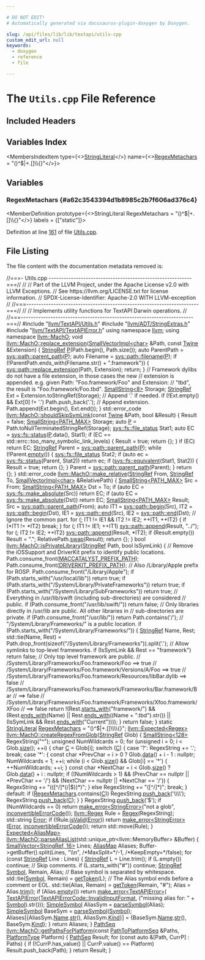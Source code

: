 ```yaml
---

# DO NOT EDIT!
# Automatically generated via docusaurus-plugin-doxygen by Doxygen.

slug: /api/files/lib/lib/textapi/utils-cpp
custom_edit_url: null
keywords:
  - doxygen
  - reference
  - file

---
```





# The `Utils.cpp` File Reference

<DoxygenPage pluginConfig={pluginConfig}>



## Included Headers

<IncludesList>
<IncludesListItem
  filePath="llvm/TextAPI/Utils.h"
  permalink="/docs/api/files/include/include/llvm/include/llvm/textapi/utils-h"
  isLocal="true" />
<IncludesListItem
  filePath="llvm/ADT/StringExtras.h"
  permalink="/docs/api/files/include/include/llvm/include/llvm/adt/stringextras-h"
  isLocal="true" />
<IncludesListItem
  filePath="llvm/TextAPI/TextAPIError.h"
  permalink="/docs/api/files/include/include/llvm/include/llvm/textapi/textapierror-h"
  isLocal="true" />
</IncludesList>

## Variables Index

<MembersIndex>

<MembersIndexItem
  type={<><a href="/docs/api/classes/llvm/stringliteral">StringLiteral</a></>}
  name={<><a href="#a62c3543394d1b8985c2b7f606ad376c4">RegexMetachars</a> = &quot;()^$|+.&#91;&#93;\\\\&#123;&#125;&quot;</>}>
</MembersIndexItem>

</MembersIndex>


<SectionDefinition>

## Variables

### RegexMetachars {#a62c3543394d1b8985c2b7f606ad376c4}

<MemberDefinition
  prototype={<>StringLiteral RegexMetachars = &quot;()^$|+.&#91;&#93;\\\\&#123;&#125;&quot;</>}
  labels = {["static"]}>

Definition at line <a href="#l00161">161</a> of file <a href="/docs/api/files/lib/lib/textapi/utils-cpp">Utils.cpp</a>.
</MemberDefinition>

</SectionDefinition>

## File Listing

The file content with the documentation metadata removed is:

<ProgramListing>

<Link id="l00001" /><CodeLine lineNumber="1"><Highlight kind="comment">//===- Utils.cpp ----------------------------------------------------------===//</Highlight><Highlight kind="normal"></Highlight></CodeLine>
<Link id="l00002" /><CodeLine lineNumber="2"><Highlight kind="normal"></Highlight><Highlight kind="comment">//</Highlight><Highlight kind="normal"></Highlight></CodeLine>
<Link id="l00003" /><CodeLine lineNumber="3"><Highlight kind="normal"></Highlight><Highlight kind="comment">// Part of the LLVM Project, under the Apache License v2.0 with LLVM Exceptions.</Highlight><Highlight kind="normal"></Highlight></CodeLine>
<Link id="l00004" /><CodeLine lineNumber="4"><Highlight kind="normal"></Highlight><Highlight kind="comment">// See https://llvm.org/LICENSE.txt for license information.</Highlight><Highlight kind="normal"></Highlight></CodeLine>
<Link id="l00005" /><CodeLine lineNumber="5"><Highlight kind="normal"></Highlight><Highlight kind="comment">// SPDX-License-Identifier: Apache-2.0 WITH LLVM-exception</Highlight><Highlight kind="normal"></Highlight></CodeLine>
<Link id="l00006" /><CodeLine lineNumber="6"><Highlight kind="normal"></Highlight><Highlight kind="comment">//</Highlight><Highlight kind="normal"></Highlight></CodeLine>
<Link id="l00007" /><CodeLine lineNumber="7"><Highlight kind="normal"></Highlight><Highlight kind="comment">//===----------------------------------------------------------------------===//</Highlight><Highlight kind="normal"></Highlight></CodeLine>
<Link id="l00008" /><CodeLine lineNumber="8"><Highlight kind="normal"></Highlight><Highlight kind="comment">//</Highlight><Highlight kind="normal"></Highlight></CodeLine>
<Link id="l00009" /><CodeLine lineNumber="9"><Highlight kind="normal"></Highlight><Highlight kind="comment">// Implements utility functions for TextAPI Darwin operations.</Highlight><Highlight kind="normal"></Highlight></CodeLine>
<Link id="l00010" /><CodeLine lineNumber="10"><Highlight kind="normal"></Highlight><Highlight kind="comment">//</Highlight><Highlight kind="normal"></Highlight></CodeLine>
<Link id="l00011" /><CodeLine lineNumber="11"><Highlight kind="normal"></Highlight><Highlight kind="comment">//===----------------------------------------------------------------------===//</Highlight><Highlight kind="normal"></Highlight></CodeLine>
<Link id="l00012" /><CodeLine lineNumber="12"><Highlight kind="normal"></Highlight></CodeLine>
<Link id="l00013" /><CodeLine lineNumber="13"><Highlight kind="normal"></Highlight><Highlight kind="preprocessor">#include &quot;<a href="/docs/api/files/include/include/llvm/include/llvm/textapi/utils-h">llvm/TextAPI/Utils.h</a>&quot;</Highlight><Highlight kind="normal"></Highlight></CodeLine>
<Link id="l00014" /><CodeLine lineNumber="14"><Highlight kind="normal"></Highlight><Highlight kind="preprocessor">#include &quot;<a href="/docs/api/files/include/include/llvm/include/llvm/adt/stringextras-h">llvm/ADT/StringExtras.h</a>&quot;</Highlight><Highlight kind="normal"></Highlight></CodeLine>
<Link id="l00015" /><CodeLine lineNumber="15"><Highlight kind="normal"></Highlight><Highlight kind="preprocessor">#include &quot;<a href="/docs/api/files/include/include/llvm/include/llvm/textapi/textapierror-h">llvm/TextAPI/TextAPIError.h</a>&quot;</Highlight><Highlight kind="normal"></Highlight></CodeLine>
<Link id="l00016" /><CodeLine lineNumber="16"><Highlight kind="normal"></Highlight></CodeLine>
<Link id="l00017" /><CodeLine lineNumber="17"><Highlight kind="normal"></Highlight><Highlight kind="keyword">using namespace </Highlight><Highlight kind="normal"><a href="/docs/api/namespaces/llvm">llvm</a>;</Highlight></CodeLine>
<Link id="l00018" /><CodeLine lineNumber="18"><Highlight kind="normal"></Highlight><Highlight kind="keyword">using namespace </Highlight><Highlight kind="normal"><a href="/docs/api/namespaces/llvm/macho">llvm::MachO</a>;</Highlight></CodeLine>
<Link id="l00019" /><CodeLine lineNumber="19"><Highlight kind="normal"></Highlight></CodeLine>
<Link id="l00020" /><CodeLine lineNumber="20" lineLink="/docs/api/namespaces/llvm/macho/#a4d93ac5ea92a45b0db717c12e522ed68"><Highlight kind="normal"></Highlight><Highlight kind="keywordtype">void</Highlight><Highlight kind="normal"> <a href="/docs/api/namespaces/llvm/macho/#a4d93ac5ea92a45b0db717c12e522ed68">llvm::MachO::replace&#95;extension</a>(<a href="/docs/api/classes/llvm/smallvectorimpl">SmallVectorImpl&lt;char&gt;</a> &amp;Path,</Highlight></CodeLine>
<Link id="l00021" /><CodeLine lineNumber="21"><Highlight kind="normal">                                    </Highlight><Highlight kind="keyword">const</Highlight><Highlight kind="normal"> <a href="/docs/api/classes/llvm/twine">Twine</a> &amp;Extension) &#123;</Highlight></CodeLine>
<Link id="l00022" /><CodeLine lineNumber="22"><Highlight kind="normal">  <a href="/docs/api/classes/llvm/stringref">StringRef</a> <a href="/docs/api/files/lib/lib/option/option-cpp/#a04665169063c8ca1f2ea96c27fc7c2b2">P</a>(Path.begin(), Path.size());</Highlight></CodeLine>
<Link id="l00023" /><CodeLine lineNumber="23"><Highlight kind="normal">  </Highlight><Highlight kind="keyword">auto</Highlight><Highlight kind="normal"> ParentPath = <a href="/docs/api/namespaces/llvm/sys/path/#a5326427c87607b2364a1fcdf13fa0eea">sys::path::parent&#95;path</a>(<a href="/docs/api/files/lib/lib/option/option-cpp/#a04665169063c8ca1f2ea96c27fc7c2b2">P</a>);</Highlight></CodeLine>
<Link id="l00024" /><CodeLine lineNumber="24"><Highlight kind="normal">  </Highlight><Highlight kind="keyword">auto</Highlight><Highlight kind="normal"> Filename = <a href="/docs/api/namespaces/llvm/sys/path/#aa56d25bb5127dd7a5831c25764f76cbe">sys::path::filename</a>(<a href="/docs/api/files/lib/lib/option/option-cpp/#a04665169063c8ca1f2ea96c27fc7c2b2">P</a>);</Highlight></CodeLine>
<Link id="l00025" /><CodeLine lineNumber="25"><Highlight kind="normal"></Highlight></CodeLine>
<Link id="l00026" /><CodeLine lineNumber="26"><Highlight kind="normal">  </Highlight><Highlight kind="keywordflow">if</Highlight><Highlight kind="normal"> (!ParentPath.ends&#95;with(Filename.str() + </Highlight><Highlight kind="stringliteral">&quot;.framework&quot;</Highlight><Highlight kind="normal">)) &#123;</Highlight></CodeLine>
<Link id="l00027" /><CodeLine lineNumber="27"><Highlight kind="normal">    <a href="/docs/api/namespaces/llvm/sys/path/#a1feb0e6007474c599ccfed65dad667c0">sys::path::replace&#95;extension</a>(Path, Extension);</Highlight></CodeLine>
<Link id="l00028" /><CodeLine lineNumber="28"><Highlight kind="normal">    </Highlight><Highlight kind="keywordflow">return</Highlight><Highlight kind="normal">;</Highlight></CodeLine>
<Link id="l00029" /><CodeLine lineNumber="29"><Highlight kind="normal">  &#125;</Highlight></CodeLine>
<Link id="l00030" /><CodeLine lineNumber="30"><Highlight kind="normal">  </Highlight><Highlight kind="comment">// Framework dylibs do not have a file extension, in those cases the new</Highlight><Highlight kind="normal"></Highlight></CodeLine>
<Link id="l00031" /><CodeLine lineNumber="31"><Highlight kind="normal">  </Highlight><Highlight kind="comment">// extension is appended. e.g. given Path: &quot;Foo.framework/Foo&quot; and Extension:</Highlight><Highlight kind="normal"></Highlight></CodeLine>
<Link id="l00032" /><CodeLine lineNumber="32"><Highlight kind="normal">  </Highlight><Highlight kind="comment">// &quot;tbd&quot;, the result is &quot;Foo.framework/Foo.tbd&quot;.</Highlight><Highlight kind="normal"></Highlight></CodeLine>
<Link id="l00033" /><CodeLine lineNumber="33"><Highlight kind="normal">  <a href="/docs/api/classes/llvm/smallstring">SmallString&lt;8&gt;</a> Storage;</Highlight></CodeLine>
<Link id="l00034" /><CodeLine lineNumber="34"><Highlight kind="normal">  <a href="/docs/api/classes/llvm/stringref">StringRef</a> Ext = Extension.toStringRef(Storage);</Highlight></CodeLine>
<Link id="l00035" /><CodeLine lineNumber="35"><Highlight kind="normal"></Highlight></CodeLine>
<Link id="l00036" /><CodeLine lineNumber="36"><Highlight kind="normal">  </Highlight><Highlight kind="comment">// Append &#39;.&#39; if needed.</Highlight><Highlight kind="normal"></Highlight></CodeLine>
<Link id="l00037" /><CodeLine lineNumber="37"><Highlight kind="normal">  </Highlight><Highlight kind="keywordflow">if</Highlight><Highlight kind="normal"> (!Ext.empty() &amp;&amp; Ext&#91;0&#93; != </Highlight><Highlight kind="charliteral">&#39;.&#39;</Highlight><Highlight kind="normal">)</Highlight></CodeLine>
<Link id="l00038" /><CodeLine lineNumber="38"><Highlight kind="normal">    Path.push&#95;back(</Highlight><Highlight kind="charliteral">&#39;.&#39;</Highlight><Highlight kind="normal">);</Highlight></CodeLine>
<Link id="l00039" /><CodeLine lineNumber="39"><Highlight kind="normal"></Highlight></CodeLine>
<Link id="l00040" /><CodeLine lineNumber="40"><Highlight kind="normal">  </Highlight><Highlight kind="comment">// Append extension.</Highlight><Highlight kind="normal"></Highlight></CodeLine>
<Link id="l00041" /><CodeLine lineNumber="41"><Highlight kind="normal">  Path.append(Ext.begin(), Ext.end());</Highlight></CodeLine>
<Link id="l00042" /><CodeLine lineNumber="42"><Highlight kind="normal">&#125;</Highlight></CodeLine>
<Link id="l00043" /><CodeLine lineNumber="43"><Highlight kind="normal"></Highlight></CodeLine>
<Link id="l00044" /><CodeLine lineNumber="44" lineLink="/docs/api/namespaces/llvm/macho/#ace7305e89af1fe5485e070f9b0187805"><Highlight kind="normal">std::error&#95;code <a href="/docs/api/namespaces/llvm/macho/#ace7305e89af1fe5485e070f9b0187805">llvm::MachO::shouldSkipSymLink</a>(</Highlight><Highlight kind="keyword">const</Highlight><Highlight kind="normal"> <a href="/docs/api/classes/llvm/twine">Twine</a> &amp;Path,</Highlight></CodeLine>
<Link id="l00045" /><CodeLine lineNumber="45"><Highlight kind="normal">                                               </Highlight><Highlight kind="keywordtype">bool</Highlight><Highlight kind="normal"> &amp;Result) &#123;</Highlight></CodeLine>
<Link id="l00046" /><CodeLine lineNumber="46"><Highlight kind="normal">  Result = </Highlight><Highlight kind="keyword">false</Highlight><Highlight kind="normal">;</Highlight></CodeLine>
<Link id="l00047" /><CodeLine lineNumber="47"><Highlight kind="normal">  <a href="/docs/api/classes/llvm/smallstring">SmallString&lt;PATH&#95;MAX&gt;</a> Storage;</Highlight></CodeLine>
<Link id="l00048" /><CodeLine lineNumber="48"><Highlight kind="normal">  </Highlight><Highlight kind="keyword">auto</Highlight><Highlight kind="normal"> <a href="/docs/api/files/lib/lib/option/option-cpp/#a04665169063c8ca1f2ea96c27fc7c2b2">P</a> = Path.toNullTerminatedStringRef(Storage);</Highlight></CodeLine>
<Link id="l00049" /><CodeLine lineNumber="49"><Highlight kind="normal">  <a href="/docs/api/classes/llvm/sys/fs/file-status">sys::fs::file&#95;status</a> Stat1;</Highlight></CodeLine>
<Link id="l00050" /><CodeLine lineNumber="50"><Highlight kind="normal">  </Highlight><Highlight kind="keyword">auto</Highlight><Highlight kind="normal"> EC = <a href="/docs/api/namespaces/llvm/sys/fs/#a5f126cc7b64d31cd709215b48656d83d">sys::fs::status</a>(<a href="/docs/api/files/lib/lib/option/option-cpp/#a04665169063c8ca1f2ea96c27fc7c2b2">P</a>.data(), Stat1);</Highlight></CodeLine>
<Link id="l00051" /><CodeLine lineNumber="51"><Highlight kind="normal">  </Highlight><Highlight kind="keywordflow">if</Highlight><Highlight kind="normal"> (EC == std::errc::too&#95;many&#95;symbolic&#95;link&#95;levels) &#123;</Highlight></CodeLine>
<Link id="l00052" /><CodeLine lineNumber="52"><Highlight kind="normal">    Result = </Highlight><Highlight kind="keyword">true</Highlight><Highlight kind="normal">;</Highlight></CodeLine>
<Link id="l00053" /><CodeLine lineNumber="53"><Highlight kind="normal">    </Highlight><Highlight kind="keywordflow">return</Highlight><Highlight kind="normal"> &#123;&#125;;</Highlight></CodeLine>
<Link id="l00054" /><CodeLine lineNumber="54"><Highlight kind="normal">  &#125;</Highlight></CodeLine>
<Link id="l00055" /><CodeLine lineNumber="55"><Highlight kind="normal"></Highlight></CodeLine>
<Link id="l00056" /><CodeLine lineNumber="56"><Highlight kind="normal">  </Highlight><Highlight kind="keywordflow">if</Highlight><Highlight kind="normal"> (EC)</Highlight></CodeLine>
<Link id="l00057" /><CodeLine lineNumber="57"><Highlight kind="normal">    </Highlight><Highlight kind="keywordflow">return</Highlight><Highlight kind="normal"> EC;</Highlight></CodeLine>
<Link id="l00058" /><CodeLine lineNumber="58"><Highlight kind="normal"></Highlight></CodeLine>
<Link id="l00059" /><CodeLine lineNumber="59"><Highlight kind="normal">  <a href="/docs/api/classes/llvm/stringref">StringRef</a> Parent = <a href="/docs/api/namespaces/llvm/sys/path/#a5326427c87607b2364a1fcdf13fa0eea">sys::path::parent&#95;path</a>(<a href="/docs/api/files/lib/lib/option/option-cpp/#a04665169063c8ca1f2ea96c27fc7c2b2">P</a>);</Highlight></CodeLine>
<Link id="l00060" /><CodeLine lineNumber="60"><Highlight kind="normal">  </Highlight><Highlight kind="keywordflow">while</Highlight><Highlight kind="normal"> (!Parent.<a href="/docs/api/classes/llvm/stringref/#a2dc80c585ad5882da8cae7b5968f7e74">empty</a>()) &#123;</Highlight></CodeLine>
<Link id="l00061" /><CodeLine lineNumber="61"><Highlight kind="normal">    <a href="/docs/api/classes/llvm/sys/fs/file-status">sys::fs::file&#95;status</a> Stat2;</Highlight></CodeLine>
<Link id="l00062" /><CodeLine lineNumber="62"><Highlight kind="normal">    </Highlight><Highlight kind="keywordflow">if</Highlight><Highlight kind="normal"> (</Highlight><Highlight kind="keyword">auto</Highlight><Highlight kind="normal"> ec = <a href="/docs/api/namespaces/llvm/sys/fs/#a5f126cc7b64d31cd709215b48656d83d">sys::fs::status</a>(Parent, Stat2))</Highlight></CodeLine>
<Link id="l00063" /><CodeLine lineNumber="63"><Highlight kind="normal">      </Highlight><Highlight kind="keywordflow">return</Highlight><Highlight kind="normal"> ec;</Highlight></CodeLine>
<Link id="l00064" /><CodeLine lineNumber="64"><Highlight kind="normal"></Highlight></CodeLine>
<Link id="l00065" /><CodeLine lineNumber="65"><Highlight kind="normal">    </Highlight><Highlight kind="keywordflow">if</Highlight><Highlight kind="normal"> (<a href="/docs/api/namespaces/llvm/sys/fs/#a142386357a8879fc0b5041dc2e275bf5">sys::fs::equivalent</a>(Stat1, Stat2)) &#123;</Highlight></CodeLine>
<Link id="l00066" /><CodeLine lineNumber="66"><Highlight kind="normal">      Result = </Highlight><Highlight kind="keyword">true</Highlight><Highlight kind="normal">;</Highlight></CodeLine>
<Link id="l00067" /><CodeLine lineNumber="67"><Highlight kind="normal">      </Highlight><Highlight kind="keywordflow">return</Highlight><Highlight kind="normal"> &#123;&#125;;</Highlight></CodeLine>
<Link id="l00068" /><CodeLine lineNumber="68"><Highlight kind="normal">    &#125;</Highlight></CodeLine>
<Link id="l00069" /><CodeLine lineNumber="69"><Highlight kind="normal"></Highlight></CodeLine>
<Link id="l00070" /><CodeLine lineNumber="70"><Highlight kind="normal">    Parent = <a href="/docs/api/namespaces/llvm/sys/path/#a5326427c87607b2364a1fcdf13fa0eea">sys::path::parent&#95;path</a>(Parent);</Highlight></CodeLine>
<Link id="l00071" /><CodeLine lineNumber="71"><Highlight kind="normal">  &#125;</Highlight></CodeLine>
<Link id="l00072" /><CodeLine lineNumber="72"><Highlight kind="normal">  </Highlight><Highlight kind="keywordflow">return</Highlight><Highlight kind="normal"> &#123;&#125;;</Highlight></CodeLine>
<Link id="l00073" /><CodeLine lineNumber="73"><Highlight kind="normal">&#125;</Highlight></CodeLine>
<Link id="l00074" /><CodeLine lineNumber="74"><Highlight kind="normal"></Highlight></CodeLine>
<Link id="l00075" /><CodeLine lineNumber="75"><Highlight kind="normal">std::error&#95;code</Highlight></CodeLine>
<Link id="l00076" /><CodeLine lineNumber="76" lineLink="/docs/api/namespaces/llvm/macho/#a3197ec81e63f7894669273704bd132be"><Highlight kind="normal"><a href="/docs/api/namespaces/llvm/macho/#a3197ec81e63f7894669273704bd132be">llvm::MachO::make&#95;relative</a>(<a href="/docs/api/classes/llvm/stringref">StringRef</a> From, <a href="/docs/api/classes/llvm/stringref">StringRef</a> To,</Highlight></CodeLine>
<Link id="l00077" /><CodeLine lineNumber="77"><Highlight kind="normal">                           <a href="/docs/api/classes/llvm/smallvectorimpl">SmallVectorImpl&lt;char&gt;</a> &amp;RelativePath) &#123;</Highlight></CodeLine>
<Link id="l00078" /><CodeLine lineNumber="78"><Highlight kind="normal">  <a href="/docs/api/classes/llvm/smallstring">SmallString&lt;PATH&#95;MAX&gt;</a> Src = From;</Highlight></CodeLine>
<Link id="l00079" /><CodeLine lineNumber="79"><Highlight kind="normal">  <a href="/docs/api/classes/llvm/smallstring">SmallString&lt;PATH&#95;MAX&gt;</a> Dst = To;</Highlight></CodeLine>
<Link id="l00080" /><CodeLine lineNumber="80"><Highlight kind="normal">  </Highlight><Highlight kind="keywordflow">if</Highlight><Highlight kind="normal"> (</Highlight><Highlight kind="keyword">auto</Highlight><Highlight kind="normal"> EC = <a href="/docs/api/namespaces/llvm/sys/fs/#a144ec9dcc77027317d16af9fc5fec1c8">sys::fs::make&#95;absolute</a>(Src))</Highlight></CodeLine>
<Link id="l00081" /><CodeLine lineNumber="81"><Highlight kind="normal">    </Highlight><Highlight kind="keywordflow">return</Highlight><Highlight kind="normal"> EC;</Highlight></CodeLine>
<Link id="l00082" /><CodeLine lineNumber="82"><Highlight kind="normal"></Highlight></CodeLine>
<Link id="l00083" /><CodeLine lineNumber="83"><Highlight kind="normal">  </Highlight><Highlight kind="keywordflow">if</Highlight><Highlight kind="normal"> (</Highlight><Highlight kind="keyword">auto</Highlight><Highlight kind="normal"> EC = <a href="/docs/api/namespaces/llvm/sys/fs/#a144ec9dcc77027317d16af9fc5fec1c8">sys::fs::make&#95;absolute</a>(Dst))</Highlight></CodeLine>
<Link id="l00084" /><CodeLine lineNumber="84"><Highlight kind="normal">    </Highlight><Highlight kind="keywordflow">return</Highlight><Highlight kind="normal"> EC;</Highlight></CodeLine>
<Link id="l00085" /><CodeLine lineNumber="85"><Highlight kind="normal"></Highlight></CodeLine>
<Link id="l00086" /><CodeLine lineNumber="86"><Highlight kind="normal">  <a href="/docs/api/classes/llvm/smallstring">SmallString&lt;PATH&#95;MAX&gt;</a> Result;</Highlight></CodeLine>
<Link id="l00087" /><CodeLine lineNumber="87"><Highlight kind="normal">  Src = <a href="/docs/api/namespaces/llvm/sys/path/#a5326427c87607b2364a1fcdf13fa0eea">sys::path::parent&#95;path</a>(From);</Highlight></CodeLine>
<Link id="l00088" /><CodeLine lineNumber="88"><Highlight kind="normal">  </Highlight><Highlight kind="keyword">auto</Highlight><Highlight kind="normal"> IT1 = <a href="/docs/api/namespaces/llvm/sys/path/#a2798f80ce7d64ebc7049d1231e675137">sys::path::begin</a>(Src), IT2 = <a href="/docs/api/namespaces/llvm/sys/path/#a2798f80ce7d64ebc7049d1231e675137">sys::path::begin</a>(Dst),</Highlight></CodeLine>
<Link id="l00089" /><CodeLine lineNumber="89"><Highlight kind="normal">       IE1 = <a href="/docs/api/namespaces/llvm/sys/path/#ae6199e07e1f06cdaf0ad59b959045035">sys::path::end</a>(Src), IE2 = <a href="/docs/api/namespaces/llvm/sys/path/#ae6199e07e1f06cdaf0ad59b959045035">sys::path::end</a>(Dst);</Highlight></CodeLine>
<Link id="l00090" /><CodeLine lineNumber="90"><Highlight kind="normal">  </Highlight><Highlight kind="comment">// Ignore the common part.</Highlight><Highlight kind="normal"></Highlight></CodeLine>
<Link id="l00091" /><CodeLine lineNumber="91"><Highlight kind="normal">  </Highlight><Highlight kind="keywordflow">for</Highlight><Highlight kind="normal"> (; IT1 != IE1 &amp;&amp; IT2 != IE2; ++IT1, ++IT2) &#123;</Highlight></CodeLine>
<Link id="l00092" /><CodeLine lineNumber="92"><Highlight kind="normal">    </Highlight><Highlight kind="keywordflow">if</Highlight><Highlight kind="normal"> (&#42;IT1 != &#42;IT2)</Highlight></CodeLine>
<Link id="l00093" /><CodeLine lineNumber="93"><Highlight kind="normal">      </Highlight><Highlight kind="keywordflow">break</Highlight><Highlight kind="normal">;</Highlight></CodeLine>
<Link id="l00094" /><CodeLine lineNumber="94"><Highlight kind="normal">  &#125;</Highlight></CodeLine>
<Link id="l00095" /><CodeLine lineNumber="95"><Highlight kind="normal"></Highlight></CodeLine>
<Link id="l00096" /><CodeLine lineNumber="96"><Highlight kind="normal">  </Highlight><Highlight kind="keywordflow">for</Highlight><Highlight kind="normal"> (; IT1 != IE1; ++IT1)</Highlight></CodeLine>
<Link id="l00097" /><CodeLine lineNumber="97"><Highlight kind="normal">    <a href="/docs/api/namespaces/llvm/sys/path/#acb80894344c78dacf8d5ff8c23be697d">sys::path::append</a>(Result, </Highlight><Highlight kind="stringliteral">&quot;../&quot;</Highlight><Highlight kind="normal">);</Highlight></CodeLine>
<Link id="l00098" /><CodeLine lineNumber="98"><Highlight kind="normal"></Highlight></CodeLine>
<Link id="l00099" /><CodeLine lineNumber="99"><Highlight kind="normal">  </Highlight><Highlight kind="keywordflow">for</Highlight><Highlight kind="normal"> (; IT2 != IE2; ++IT2)</Highlight></CodeLine>
<Link id="l00100" /><CodeLine lineNumber="100"><Highlight kind="normal">    <a href="/docs/api/namespaces/llvm/sys/path/#acb80894344c78dacf8d5ff8c23be697d">sys::path::append</a>(Result, &#42;IT2);</Highlight></CodeLine>
<Link id="l00101" /><CodeLine lineNumber="101"><Highlight kind="normal"></Highlight></CodeLine>
<Link id="l00102" /><CodeLine lineNumber="102"><Highlight kind="normal">  </Highlight><Highlight kind="keywordflow">if</Highlight><Highlight kind="normal"> (Result.empty())</Highlight></CodeLine>
<Link id="l00103" /><CodeLine lineNumber="103"><Highlight kind="normal">    Result = </Highlight><Highlight kind="stringliteral">&quot;.&quot;</Highlight><Highlight kind="normal">;</Highlight></CodeLine>
<Link id="l00104" /><CodeLine lineNumber="104"><Highlight kind="normal"></Highlight></CodeLine>
<Link id="l00105" /><CodeLine lineNumber="105"><Highlight kind="normal">  RelativePath.<a href="/docs/api/classes/llvm/smallvectorimpl/#abd962b7b01f49ce61ea41ee10c49e313">swap</a>(Result);</Highlight></CodeLine>
<Link id="l00106" /><CodeLine lineNumber="106"><Highlight kind="normal"></Highlight></CodeLine>
<Link id="l00107" /><CodeLine lineNumber="107"><Highlight kind="normal">  </Highlight><Highlight kind="keywordflow">return</Highlight><Highlight kind="normal"> &#123;&#125;;</Highlight></CodeLine>
<Link id="l00108" /><CodeLine lineNumber="108"><Highlight kind="normal">&#125;</Highlight></CodeLine>
<Link id="l00109" /><CodeLine lineNumber="109"><Highlight kind="normal"></Highlight></CodeLine>
<Link id="l00110" /><CodeLine lineNumber="110" lineLink="/docs/api/namespaces/llvm/macho/#a628acae0faf51d588a48b94e037f40c9"><Highlight kind="normal"></Highlight><Highlight kind="keywordtype">bool</Highlight><Highlight kind="normal"> <a href="/docs/api/namespaces/llvm/macho/#a628acae0faf51d588a48b94e037f40c9">llvm::MachO::isPrivateLibrary</a>(<a href="/docs/api/classes/llvm/stringref">StringRef</a> Path, </Highlight><Highlight kind="keywordtype">bool</Highlight><Highlight kind="normal"> IsSymLink) &#123;</Highlight></CodeLine>
<Link id="l00111" /><CodeLine lineNumber="111"><Highlight kind="normal">  </Highlight><Highlight kind="comment">// Remove the iOSSupport and DriverKit prefix to identify public locations.</Highlight><Highlight kind="normal"></Highlight></CodeLine>
<Link id="l00112" /><CodeLine lineNumber="112"><Highlight kind="normal">  Path.consume&#95;front(<a href="/docs/api/files/include/include/llvm/include/llvm/textapi/utils-h/#acd761b6d239e10d5644b43a0ed355945">MACCATALYST&#95;PREFIX&#95;PATH</a>);</Highlight></CodeLine>
<Link id="l00113" /><CodeLine lineNumber="113"><Highlight kind="normal">  Path.consume&#95;front(<a href="/docs/api/files/include/include/llvm/include/llvm/textapi/utils-h/#a3601e078947afb4fad94665e49fb8615">DRIVERKIT&#95;PREFIX&#95;PATH</a>);</Highlight></CodeLine>
<Link id="l00114" /><CodeLine lineNumber="114"><Highlight kind="normal">  </Highlight><Highlight kind="comment">// Also /Library/Apple prefix for ROSP.</Highlight><Highlight kind="normal"></Highlight></CodeLine>
<Link id="l00115" /><CodeLine lineNumber="115"><Highlight kind="normal">  Path.consume&#95;front(</Highlight><Highlight kind="stringliteral">&quot;/Library/Apple&quot;</Highlight><Highlight kind="normal">);</Highlight></CodeLine>
<Link id="l00116" /><CodeLine lineNumber="116"><Highlight kind="normal"></Highlight></CodeLine>
<Link id="l00117" /><CodeLine lineNumber="117"><Highlight kind="normal">  </Highlight><Highlight kind="keywordflow">if</Highlight><Highlight kind="normal"> (Path.starts&#95;with(</Highlight><Highlight kind="stringliteral">&quot;/usr/local/lib&quot;</Highlight><Highlight kind="normal">))</Highlight></CodeLine>
<Link id="l00118" /><CodeLine lineNumber="118"><Highlight kind="normal">    </Highlight><Highlight kind="keywordflow">return</Highlight><Highlight kind="normal"> </Highlight><Highlight kind="keyword">true</Highlight><Highlight kind="normal">;</Highlight></CodeLine>
<Link id="l00119" /><CodeLine lineNumber="119"><Highlight kind="normal"></Highlight></CodeLine>
<Link id="l00120" /><CodeLine lineNumber="120"><Highlight kind="normal">  </Highlight><Highlight kind="keywordflow">if</Highlight><Highlight kind="normal"> (Path.starts&#95;with(</Highlight><Highlight kind="stringliteral">&quot;/System/Library/PrivateFrameworks&quot;</Highlight><Highlight kind="normal">))</Highlight></CodeLine>
<Link id="l00121" /><CodeLine lineNumber="121"><Highlight kind="normal">    </Highlight><Highlight kind="keywordflow">return</Highlight><Highlight kind="normal"> </Highlight><Highlight kind="keyword">true</Highlight><Highlight kind="normal">;</Highlight></CodeLine>
<Link id="l00122" /><CodeLine lineNumber="122"><Highlight kind="normal"></Highlight></CodeLine>
<Link id="l00123" /><CodeLine lineNumber="123"><Highlight kind="normal">  </Highlight><Highlight kind="keywordflow">if</Highlight><Highlight kind="normal"> (Path.starts&#95;with(</Highlight><Highlight kind="stringliteral">&quot;/System/Library/SubFrameworks&quot;</Highlight><Highlight kind="normal">))</Highlight></CodeLine>
<Link id="l00124" /><CodeLine lineNumber="124"><Highlight kind="normal">    </Highlight><Highlight kind="keywordflow">return</Highlight><Highlight kind="normal"> </Highlight><Highlight kind="keyword">true</Highlight><Highlight kind="normal">;</Highlight></CodeLine>
<Link id="l00125" /><CodeLine lineNumber="125"><Highlight kind="normal"></Highlight></CodeLine>
<Link id="l00126" /><CodeLine lineNumber="126"><Highlight kind="normal">  </Highlight><Highlight kind="comment">// Everything in /usr/lib/swift (including sub-directories) are considered</Highlight><Highlight kind="normal"></Highlight></CodeLine>
<Link id="l00127" /><CodeLine lineNumber="127"><Highlight kind="normal">  </Highlight><Highlight kind="comment">// public.</Highlight><Highlight kind="normal"></Highlight></CodeLine>
<Link id="l00128" /><CodeLine lineNumber="128"><Highlight kind="normal">  </Highlight><Highlight kind="keywordflow">if</Highlight><Highlight kind="normal"> (Path.consume&#95;front(</Highlight><Highlight kind="stringliteral">&quot;/usr/lib/swift/&quot;</Highlight><Highlight kind="normal">))</Highlight></CodeLine>
<Link id="l00129" /><CodeLine lineNumber="129"><Highlight kind="normal">    </Highlight><Highlight kind="keywordflow">return</Highlight><Highlight kind="normal"> </Highlight><Highlight kind="keyword">false</Highlight><Highlight kind="normal">;</Highlight></CodeLine>
<Link id="l00130" /><CodeLine lineNumber="130"><Highlight kind="normal"></Highlight></CodeLine>
<Link id="l00131" /><CodeLine lineNumber="131"><Highlight kind="normal">  </Highlight><Highlight kind="comment">// Only libraries directly in /usr/lib are public. All other libraries in</Highlight><Highlight kind="normal"></Highlight></CodeLine>
<Link id="l00132" /><CodeLine lineNumber="132"><Highlight kind="normal">  </Highlight><Highlight kind="comment">// sub-directories are private.</Highlight><Highlight kind="normal"></Highlight></CodeLine>
<Link id="l00133" /><CodeLine lineNumber="133"><Highlight kind="normal">  </Highlight><Highlight kind="keywordflow">if</Highlight><Highlight kind="normal"> (Path.consume&#95;front(</Highlight><Highlight kind="stringliteral">&quot;/usr/lib/&quot;</Highlight><Highlight kind="normal">))</Highlight></CodeLine>
<Link id="l00134" /><CodeLine lineNumber="134"><Highlight kind="normal">    </Highlight><Highlight kind="keywordflow">return</Highlight><Highlight kind="normal"> Path.contains(</Highlight><Highlight kind="charliteral">&#39;/&#39;</Highlight><Highlight kind="normal">);</Highlight></CodeLine>
<Link id="l00135" /><CodeLine lineNumber="135"><Highlight kind="normal"></Highlight></CodeLine>
<Link id="l00136" /><CodeLine lineNumber="136"><Highlight kind="normal">  </Highlight><Highlight kind="comment">// &quot;/System/Library/Frameworks/&quot; is a public location.</Highlight><Highlight kind="normal"></Highlight></CodeLine>
<Link id="l00137" /><CodeLine lineNumber="137"><Highlight kind="normal">  </Highlight><Highlight kind="keywordflow">if</Highlight><Highlight kind="normal"> (Path.starts&#95;with(</Highlight><Highlight kind="stringliteral">&quot;/System/Library/Frameworks/&quot;</Highlight><Highlight kind="normal">)) &#123;</Highlight></CodeLine>
<Link id="l00138" /><CodeLine lineNumber="138"><Highlight kind="normal">    <a href="/docs/api/classes/llvm/stringref">StringRef</a> Name, Rest;</Highlight></CodeLine>
<Link id="l00139" /><CodeLine lineNumber="139"><Highlight kind="normal">    std::tie(Name, Rest) =</Highlight></CodeLine>
<Link id="l00140" /><CodeLine lineNumber="140"><Highlight kind="normal">        Path.drop&#95;front(</Highlight><Highlight kind="keyword">sizeof</Highlight><Highlight kind="normal">(</Highlight><Highlight kind="stringliteral">&quot;/System/Library/Frameworks&quot;</Highlight><Highlight kind="normal">)).split(</Highlight><Highlight kind="charliteral">&#39;.&#39;</Highlight><Highlight kind="normal">);</Highlight></CodeLine>
<Link id="l00141" /><CodeLine lineNumber="141"><Highlight kind="normal"></Highlight></CodeLine>
<Link id="l00142" /><CodeLine lineNumber="142"><Highlight kind="normal">    </Highlight><Highlight kind="comment">// Allow symlinks to top-level frameworks.</Highlight><Highlight kind="normal"></Highlight></CodeLine>
<Link id="l00143" /><CodeLine lineNumber="143"><Highlight kind="normal">    </Highlight><Highlight kind="keywordflow">if</Highlight><Highlight kind="normal"> (IsSymLink &amp;&amp; Rest == </Highlight><Highlight kind="stringliteral">&quot;framework&quot;</Highlight><Highlight kind="normal">)</Highlight></CodeLine>
<Link id="l00144" /><CodeLine lineNumber="144"><Highlight kind="normal">      </Highlight><Highlight kind="keywordflow">return</Highlight><Highlight kind="normal"> </Highlight><Highlight kind="keyword">false</Highlight><Highlight kind="normal">;</Highlight></CodeLine>
<Link id="l00145" /><CodeLine lineNumber="145"><Highlight kind="normal"></Highlight></CodeLine>
<Link id="l00146" /><CodeLine lineNumber="146"><Highlight kind="normal">    </Highlight><Highlight kind="comment">// Only top level framework are public.</Highlight><Highlight kind="normal"></Highlight></CodeLine>
<Link id="l00147" /><CodeLine lineNumber="147"><Highlight kind="normal">    </Highlight><Highlight kind="comment">// /System/Library/Frameworks/Foo.framework/Foo ==&gt; true</Highlight><Highlight kind="normal"></Highlight></CodeLine>
<Link id="l00148" /><CodeLine lineNumber="148"><Highlight kind="normal">    </Highlight><Highlight kind="comment">// /System/Library/Frameworks/Foo.framework/Versions/A/Foo ==&gt; true</Highlight><Highlight kind="normal"></Highlight></CodeLine>
<Link id="l00149" /><CodeLine lineNumber="149"><Highlight kind="normal">    </Highlight><Highlight kind="comment">// /System/Library/Frameworks/Foo.framework/Resources/libBar.dylib ==&gt; false</Highlight><Highlight kind="normal"></Highlight></CodeLine>
<Link id="l00150" /><CodeLine lineNumber="150"><Highlight kind="normal">    </Highlight><Highlight kind="comment">// /System/Library/Frameworks/Foo.framework/Frameworks/Bar.framework/Bar</Highlight><Highlight kind="normal"></Highlight></CodeLine>
<Link id="l00151" /><CodeLine lineNumber="151"><Highlight kind="normal">    </Highlight><Highlight kind="comment">// ==&gt; false</Highlight><Highlight kind="normal"></Highlight></CodeLine>
<Link id="l00152" /><CodeLine lineNumber="152"><Highlight kind="normal">    </Highlight><Highlight kind="comment">// /System/Library/Frameworks/Foo.framework/Frameworks/Xfoo.framework/XFoo</Highlight><Highlight kind="normal"></Highlight></CodeLine>
<Link id="l00153" /><CodeLine lineNumber="153"><Highlight kind="normal">    </Highlight><Highlight kind="comment">// ==&gt; false</Highlight><Highlight kind="normal"></Highlight></CodeLine>
<Link id="l00154" /><CodeLine lineNumber="154"><Highlight kind="normal">    </Highlight><Highlight kind="keywordflow">return</Highlight><Highlight kind="normal"> !(Rest.<a href="/docs/api/classes/llvm/stringref/#a2cd8968ff703aaeb395dcd63f6805ff1">starts&#95;with</a>(</Highlight><Highlight kind="stringliteral">&quot;framework/&quot;</Highlight><Highlight kind="normal">) &amp;&amp;</Highlight></CodeLine>
<Link id="l00155" /><CodeLine lineNumber="155"><Highlight kind="normal">             (Rest.<a href="/docs/api/classes/llvm/stringref/#aca439bf65258d9d8d057812938b617c5">ends&#95;with</a>(Name) || Rest.<a href="/docs/api/classes/llvm/stringref/#aca439bf65258d9d8d057812938b617c5">ends&#95;with</a>((Name + </Highlight><Highlight kind="stringliteral">&quot;.tbd&quot;</Highlight><Highlight kind="normal">).str()) ||</Highlight></CodeLine>
<Link id="l00156" /><CodeLine lineNumber="156"><Highlight kind="normal">              (IsSymLink &amp;&amp; Rest.<a href="/docs/api/classes/llvm/stringref/#aca439bf65258d9d8d057812938b617c5">ends&#95;with</a>(</Highlight><Highlight kind="stringliteral">&quot;Current&quot;</Highlight><Highlight kind="normal">))));</Highlight></CodeLine>
<Link id="l00157" /><CodeLine lineNumber="157"><Highlight kind="normal">  &#125;</Highlight></CodeLine>
<Link id="l00158" /><CodeLine lineNumber="158"><Highlight kind="normal">  </Highlight><Highlight kind="keywordflow">return</Highlight><Highlight kind="normal"> </Highlight><Highlight kind="keyword">false</Highlight><Highlight kind="normal">;</Highlight></CodeLine>
<Link id="l00159" /><CodeLine lineNumber="159"><Highlight kind="normal">&#125;</Highlight></CodeLine>
<Link id="l00160" /><CodeLine lineNumber="160"><Highlight kind="normal"></Highlight></CodeLine>
<Link id="l00161" /><CodeLine lineNumber="161" lineLink="#a62c3543394d1b8985c2b7f606ad376c4"><Highlight kind="normal"></Highlight><Highlight kind="keyword">static</Highlight><Highlight kind="normal"> <a href="/docs/api/classes/llvm/stringliteral">StringLiteral</a> <a href="/docs/api/files/lib/lib/support/regex-cpp/#a5dfb80ef07f86b668f26998d4d444097">RegexMetachars</a> = </Highlight><Highlight kind="stringliteral">&quot;()^$|+.&#91;&#93;\\\\&#123;&#125;&quot;</Highlight><Highlight kind="normal">;</Highlight></CodeLine>
<Link id="l00162" /><CodeLine lineNumber="162"><Highlight kind="normal"></Highlight></CodeLine>
<Link id="l00163" /><CodeLine lineNumber="163" lineLink="/docs/api/namespaces/llvm/macho/#a9ec3732ab208437ca6ee8e13438bd0e8"><Highlight kind="normal"><a href="/docs/api/classes/llvm/expected">llvm::Expected&lt;Regex&gt;</a> <a href="/docs/api/namespaces/llvm/macho/#a9ec3732ab208437ca6ee8e13438bd0e8">llvm::MachO::createRegexFromGlob</a>(<a href="/docs/api/classes/llvm/stringref">StringRef</a> Glob) &#123;</Highlight></CodeLine>
<Link id="l00164" /><CodeLine lineNumber="164"><Highlight kind="normal">  <a href="/docs/api/classes/llvm/smallstring">SmallString&lt;128&gt;</a> RegexString(</Highlight><Highlight kind="stringliteral">&quot;^&quot;</Highlight><Highlight kind="normal">);</Highlight></CodeLine>
<Link id="l00165" /><CodeLine lineNumber="165"><Highlight kind="normal">  </Highlight><Highlight kind="keywordtype">unsigned</Highlight><Highlight kind="normal"> NumWildcards = 0;</Highlight></CodeLine>
<Link id="l00166" /><CodeLine lineNumber="166"><Highlight kind="normal">  </Highlight><Highlight kind="keywordflow">for</Highlight><Highlight kind="normal"> (</Highlight><Highlight kind="keywordtype">unsigned</Highlight><Highlight kind="normal"> i = 0; i &lt; Glob.<a href="/docs/api/classes/llvm/stringref/#a5db9240c74644c67759dd0f901fc3c7d">size</a>(); ++i) &#123;</Highlight></CodeLine>
<Link id="l00167" /><CodeLine lineNumber="167"><Highlight kind="normal">    </Highlight><Highlight kind="keywordtype">char</Highlight><Highlight kind="normal"> <a href="/docs/api/namespaces/llvm/callingconv/#ac6aa1387c4375260e2468eb5a77fdb4cafd841a49aec1539bc88abc8ff9e170fb">C</a> = Glob&#91;i&#93;;</Highlight></CodeLine>
<Link id="l00168" /><CodeLine lineNumber="168"><Highlight kind="normal">    </Highlight><Highlight kind="keywordflow">switch</Highlight><Highlight kind="normal"> (<a href="/docs/api/namespaces/llvm/callingconv/#ac6aa1387c4375260e2468eb5a77fdb4cafd841a49aec1539bc88abc8ff9e170fb">C</a>) &#123;</Highlight></CodeLine>
<Link id="l00169" /><CodeLine lineNumber="169"><Highlight kind="normal">    </Highlight><Highlight kind="keywordflow">case</Highlight><Highlight kind="normal"> </Highlight><Highlight kind="charliteral">&#39;?&#39;</Highlight><Highlight kind="normal">:</Highlight></CodeLine>
<Link id="l00170" /><CodeLine lineNumber="170"><Highlight kind="normal">      RegexString += </Highlight><Highlight kind="charliteral">&#39;.&#39;</Highlight><Highlight kind="normal">;</Highlight></CodeLine>
<Link id="l00171" /><CodeLine lineNumber="171"><Highlight kind="normal">      </Highlight><Highlight kind="keywordflow">break</Highlight><Highlight kind="normal">;</Highlight></CodeLine>
<Link id="l00172" /><CodeLine lineNumber="172"><Highlight kind="normal">    </Highlight><Highlight kind="keywordflow">case</Highlight><Highlight kind="normal"> </Highlight><Highlight kind="charliteral">&#39;&#42;&#39;</Highlight><Highlight kind="normal">: &#123;</Highlight></CodeLine>
<Link id="l00173" /><CodeLine lineNumber="173"><Highlight kind="normal">      </Highlight><Highlight kind="keyword">const</Highlight><Highlight kind="normal"> </Highlight><Highlight kind="keywordtype">char</Highlight><Highlight kind="normal"> &#42;PrevChar = i &gt; 0 ? Glob.<a href="/docs/api/classes/llvm/stringref/#a7b0fa1a82461032cdf16b7f6c59f0a6a">data</a>() + i - 1 : </Highlight><Highlight kind="keyword">nullptr</Highlight><Highlight kind="normal">;</Highlight></CodeLine>
<Link id="l00174" /><CodeLine lineNumber="174"><Highlight kind="normal">      NumWildcards = 1;</Highlight></CodeLine>
<Link id="l00175" /><CodeLine lineNumber="175"><Highlight kind="normal">      ++i;</Highlight></CodeLine>
<Link id="l00176" /><CodeLine lineNumber="176"><Highlight kind="normal">      </Highlight><Highlight kind="keywordflow">while</Highlight><Highlight kind="normal"> (i &lt; Glob.<a href="/docs/api/classes/llvm/stringref/#a5db9240c74644c67759dd0f901fc3c7d">size</a>() &amp;&amp; Glob&#91;i&#93; == </Highlight><Highlight kind="charliteral">&#39;&#42;&#39;</Highlight><Highlight kind="normal">) &#123;</Highlight></CodeLine>
<Link id="l00177" /><CodeLine lineNumber="177"><Highlight kind="normal">        ++NumWildcards;</Highlight></CodeLine>
<Link id="l00178" /><CodeLine lineNumber="178"><Highlight kind="normal">        ++i;</Highlight></CodeLine>
<Link id="l00179" /><CodeLine lineNumber="179"><Highlight kind="normal">      &#125;</Highlight></CodeLine>
<Link id="l00180" /><CodeLine lineNumber="180"><Highlight kind="normal">      </Highlight><Highlight kind="keyword">const</Highlight><Highlight kind="normal"> </Highlight><Highlight kind="keywordtype">char</Highlight><Highlight kind="normal"> &#42;NextChar = i &lt; Glob.<a href="/docs/api/classes/llvm/stringref/#a5db9240c74644c67759dd0f901fc3c7d">size</a>() ? Glob.<a href="/docs/api/classes/llvm/stringref/#a7b0fa1a82461032cdf16b7f6c59f0a6a">data</a>() + i : </Highlight><Highlight kind="keyword">nullptr</Highlight><Highlight kind="normal">;</Highlight></CodeLine>
<Link id="l00181" /><CodeLine lineNumber="181"><Highlight kind="normal"></Highlight></CodeLine>
<Link id="l00182" /><CodeLine lineNumber="182"><Highlight kind="normal">      </Highlight><Highlight kind="keywordflow">if</Highlight><Highlight kind="normal"> ((NumWildcards &gt; 1) &amp;&amp; (PrevChar == </Highlight><Highlight kind="keyword">nullptr</Highlight><Highlight kind="normal"> || &#42;PrevChar == </Highlight><Highlight kind="charliteral">&#39;/&#39;</Highlight><Highlight kind="normal">) &amp;&amp;</Highlight></CodeLine>
<Link id="l00183" /><CodeLine lineNumber="183"><Highlight kind="normal">          (NextChar == </Highlight><Highlight kind="keyword">nullptr</Highlight><Highlight kind="normal"> || &#42;NextChar == </Highlight><Highlight kind="charliteral">&#39;/&#39;</Highlight><Highlight kind="normal">)) &#123;</Highlight></CodeLine>
<Link id="l00184" /><CodeLine lineNumber="184"><Highlight kind="normal">        RegexString += </Highlight><Highlight kind="stringliteral">&quot;((&#91;^/&#93;&#42;(/|$))&#42;)&quot;</Highlight><Highlight kind="normal">;</Highlight></CodeLine>
<Link id="l00185" /><CodeLine lineNumber="185"><Highlight kind="normal">      &#125; </Highlight><Highlight kind="keywordflow">else</Highlight><Highlight kind="normal"></Highlight></CodeLine>
<Link id="l00186" /><CodeLine lineNumber="186"><Highlight kind="normal">        RegexString += </Highlight><Highlight kind="stringliteral">&quot;(&#91;^/&#93;&#42;)&quot;</Highlight><Highlight kind="normal">;</Highlight></CodeLine>
<Link id="l00187" /><CodeLine lineNumber="187"><Highlight kind="normal">      </Highlight><Highlight kind="keywordflow">break</Highlight><Highlight kind="normal">;</Highlight></CodeLine>
<Link id="l00188" /><CodeLine lineNumber="188"><Highlight kind="normal">    &#125;</Highlight></CodeLine>
<Link id="l00189" /><CodeLine lineNumber="189"><Highlight kind="normal">    </Highlight><Highlight kind="keywordflow">default</Highlight><Highlight kind="normal">:</Highlight></CodeLine>
<Link id="l00190" /><CodeLine lineNumber="190"><Highlight kind="normal">      </Highlight><Highlight kind="keywordflow">if</Highlight><Highlight kind="normal"> (<a href="/docs/api/files/lib/lib/support/regex-cpp/#a5dfb80ef07f86b668f26998d4d444097">RegexMetachars</a>.contains(<a href="/docs/api/namespaces/llvm/callingconv/#ac6aa1387c4375260e2468eb5a77fdb4cafd841a49aec1539bc88abc8ff9e170fb">C</a>))</Highlight></CodeLine>
<Link id="l00191" /><CodeLine lineNumber="191"><Highlight kind="normal">        RegexString.<a href="/docs/api/classes/llvm/smallvectortemplatebase/#af42bfbc067df27c19ee2fc859df58799">push&#95;back</a>(</Highlight><Highlight kind="charliteral">&#39;\\\\&#39;</Highlight><Highlight kind="normal">);</Highlight></CodeLine>
<Link id="l00192" /><CodeLine lineNumber="192"><Highlight kind="normal">      RegexString.<a href="/docs/api/classes/llvm/smallvectortemplatebase/#af42bfbc067df27c19ee2fc859df58799">push&#95;back</a>(<a href="/docs/api/namespaces/llvm/callingconv/#ac6aa1387c4375260e2468eb5a77fdb4cafd841a49aec1539bc88abc8ff9e170fb">C</a>);</Highlight></CodeLine>
<Link id="l00193" /><CodeLine lineNumber="193"><Highlight kind="normal">    &#125;</Highlight></CodeLine>
<Link id="l00194" /><CodeLine lineNumber="194"><Highlight kind="normal">  &#125;</Highlight></CodeLine>
<Link id="l00195" /><CodeLine lineNumber="195"><Highlight kind="normal">  RegexString.<a href="/docs/api/classes/llvm/smallvectortemplatebase/#af42bfbc067df27c19ee2fc859df58799">push&#95;back</a>(</Highlight><Highlight kind="charliteral">&#39;$&#39;</Highlight><Highlight kind="normal">);</Highlight></CodeLine>
<Link id="l00196" /><CodeLine lineNumber="196"><Highlight kind="normal">  </Highlight><Highlight kind="keywordflow">if</Highlight><Highlight kind="normal"> (NumWildcards == 0)</Highlight></CodeLine>
<Link id="l00197" /><CodeLine lineNumber="197"><Highlight kind="normal">    </Highlight><Highlight kind="keywordflow">return</Highlight><Highlight kind="normal"> <a href="/docs/api/namespaces/llvm/#a9999bd897fc8a1648bd69b36fee2d357">make&#95;error&lt;StringError&gt;</a>(</Highlight><Highlight kind="stringliteral">&quot;not a glob&quot;</Highlight><Highlight kind="normal">, <a href="/docs/api/namespaces/llvm/#a2b43c21951d0948b34bcf7019949032d">inconvertibleErrorCode</a>());</Highlight></CodeLine>
<Link id="l00198" /><CodeLine lineNumber="198"><Highlight kind="normal"></Highlight></CodeLine>
<Link id="l00199" /><CodeLine lineNumber="199"><Highlight kind="normal">  <a href="/docs/api/classes/llvm/regex">llvm::Regex</a> Rule = <a href="/docs/api/classes/llvm/regex">Regex</a>(RegexString);</Highlight></CodeLine>
<Link id="l00200" /><CodeLine lineNumber="200"><Highlight kind="normal">  std::string <a href="/docs/api/classes/llvm/error">Error</a>;</Highlight></CodeLine>
<Link id="l00201" /><CodeLine lineNumber="201"><Highlight kind="normal">  </Highlight><Highlight kind="keywordflow">if</Highlight><Highlight kind="normal"> (!Rule.<a href="/docs/api/classes/llvm/regex/#ab0ec0a13edce115b90710387e246519f">isValid</a>(<a href="/docs/api/classes/llvm/error">Error</a>))</Highlight></CodeLine>
<Link id="l00202" /><CodeLine lineNumber="202"><Highlight kind="normal">    </Highlight><Highlight kind="keywordflow">return</Highlight><Highlight kind="normal"> <a href="/docs/api/namespaces/llvm/#a9999bd897fc8a1648bd69b36fee2d357">make&#95;error&lt;StringError&gt;</a>(<a href="/docs/api/classes/llvm/error">Error</a>, <a href="/docs/api/namespaces/llvm/#a2b43c21951d0948b34bcf7019949032d">inconvertibleErrorCode</a>());</Highlight></CodeLine>
<Link id="l00203" /><CodeLine lineNumber="203"><Highlight kind="normal"></Highlight></CodeLine>
<Link id="l00204" /><CodeLine lineNumber="204"><Highlight kind="normal">  </Highlight><Highlight kind="keywordflow">return</Highlight><Highlight kind="normal"> std::move(Rule);</Highlight></CodeLine>
<Link id="l00205" /><CodeLine lineNumber="205"><Highlight kind="normal">&#125;</Highlight></CodeLine>
<Link id="l00206" /><CodeLine lineNumber="206"><Highlight kind="normal"></Highlight></CodeLine>
<Link id="l00207" /><CodeLine lineNumber="207"><Highlight kind="normal"><a href="/docs/api/classes/llvm/expected">Expected&lt;AliasMap&gt;</a></Highlight></CodeLine>
<Link id="l00208" /><CodeLine lineNumber="208" lineLink="/docs/api/namespaces/llvm/macho/#acefd73b7cd23506659faf02fd0957914"><Highlight kind="normal"><a href="/docs/api/namespaces/llvm/macho/#acefd73b7cd23506659faf02fd0957914">llvm::MachO::parseAliasList</a>(std::unique&#95;ptr&lt;llvm::MemoryBuffer&gt; &amp;Buffer) &#123;</Highlight></CodeLine>
<Link id="l00209" /><CodeLine lineNumber="209"><Highlight kind="normal">  <a href="/docs/api/classes/llvm/smallvector">SmallVector&lt;StringRef, 16&gt;</a> Lines;</Highlight></CodeLine>
<Link id="l00210" /><CodeLine lineNumber="210"><Highlight kind="normal">  <a href="/docs/api/namespaces/llvm/macho/#ad917780470b050815f888748597a279c">AliasMap</a> Aliases;</Highlight></CodeLine>
<Link id="l00211" /><CodeLine lineNumber="211"><Highlight kind="normal">  Buffer-&gt;getBuffer().split(Lines, </Highlight><Highlight kind="stringliteral">&quot;\\n&quot;</Highlight><Highlight kind="normal">, </Highlight><Highlight kind="comment">/&#42;MaxSplit=&#42;/</Highlight><Highlight kind="normal">-1,</Highlight></CodeLine>
<Link id="l00212" /><CodeLine lineNumber="212"><Highlight kind="normal">                            </Highlight><Highlight kind="comment">/&#42;KeepEmpty=&#42;/</Highlight><Highlight kind="keyword">false</Highlight><Highlight kind="normal">);</Highlight></CodeLine>
<Link id="l00213" /><CodeLine lineNumber="213"><Highlight kind="normal">  </Highlight><Highlight kind="keywordflow">for</Highlight><Highlight kind="normal"> (</Highlight><Highlight kind="keyword">const</Highlight><Highlight kind="normal"> <a href="/docs/api/classes/llvm/stringref">StringRef</a> Line : Lines) &#123;</Highlight></CodeLine>
<Link id="l00214" /><CodeLine lineNumber="214"><Highlight kind="normal">    <a href="/docs/api/classes/llvm/stringref">StringRef</a> L = Line.trim();</Highlight></CodeLine>
<Link id="l00215" /><CodeLine lineNumber="215"><Highlight kind="normal">    </Highlight><Highlight kind="keywordflow">if</Highlight><Highlight kind="normal"> (L.empty())</Highlight></CodeLine>
<Link id="l00216" /><CodeLine lineNumber="216"><Highlight kind="normal">      </Highlight><Highlight kind="keywordflow">continue</Highlight><Highlight kind="normal">;</Highlight></CodeLine>
<Link id="l00217" /><CodeLine lineNumber="217"><Highlight kind="normal">    </Highlight><Highlight kind="comment">// Skip comments.</Highlight><Highlight kind="normal"></Highlight></CodeLine>
<Link id="l00218" /><CodeLine lineNumber="218"><Highlight kind="normal">    </Highlight><Highlight kind="keywordflow">if</Highlight><Highlight kind="normal"> (L.starts&#95;with(</Highlight><Highlight kind="stringliteral">&quot;#&quot;</Highlight><Highlight kind="normal">))</Highlight></CodeLine>
<Link id="l00219" /><CodeLine lineNumber="219"><Highlight kind="normal">      </Highlight><Highlight kind="keywordflow">continue</Highlight><Highlight kind="normal">;</Highlight></CodeLine>
<Link id="l00220" /><CodeLine lineNumber="220"><Highlight kind="normal">    <a href="/docs/api/classes/llvm/stringref">StringRef</a> <a href="/docs/api/classes/llvm/macho/symbol">Symbol</a>, Remain, Alias;</Highlight></CodeLine>
<Link id="l00221" /><CodeLine lineNumber="221"><Highlight kind="normal">    </Highlight><Highlight kind="comment">// Base symbol is separated by whitespace.</Highlight><Highlight kind="normal"></Highlight></CodeLine>
<Link id="l00222" /><CodeLine lineNumber="222"><Highlight kind="normal">    std::tie(<a href="/docs/api/classes/llvm/macho/symbol">Symbol</a>, Remain) = <a href="/docs/api/namespaces/llvm/#a20237283e8b9e354abec8dc5ab16bd16">getToken</a>(L);</Highlight></CodeLine>
<Link id="l00223" /><CodeLine lineNumber="223"><Highlight kind="normal">    </Highlight><Highlight kind="comment">// The Alias symbol ends before a comment or EOL.</Highlight><Highlight kind="normal"></Highlight></CodeLine>
<Link id="l00224" /><CodeLine lineNumber="224"><Highlight kind="normal">    std::tie(Alias, Remain) = <a href="/docs/api/namespaces/llvm/#a20237283e8b9e354abec8dc5ab16bd16">getToken</a>(Remain, </Highlight><Highlight kind="stringliteral">&quot;#&quot;</Highlight><Highlight kind="normal">);</Highlight></CodeLine>
<Link id="l00225" /><CodeLine lineNumber="225"><Highlight kind="normal">    Alias = Alias.<a href="/docs/api/classes/llvm/stringref/#ab9990397f97b40d5d8564e000d00174a">trim</a>();</Highlight></CodeLine>
<Link id="l00226" /><CodeLine lineNumber="226"><Highlight kind="normal">    </Highlight><Highlight kind="keywordflow">if</Highlight><Highlight kind="normal"> (Alias.<a href="/docs/api/classes/llvm/stringref/#a2dc80c585ad5882da8cae7b5968f7e74">empty</a>())</Highlight></CodeLine>
<Link id="l00227" /><CodeLine lineNumber="227"><Highlight kind="normal">      </Highlight><Highlight kind="keywordflow">return</Highlight><Highlight kind="normal"> <a href="/docs/api/namespaces/llvm/#a9999bd897fc8a1648bd69b36fee2d357">make&#95;error&lt;TextAPIError&gt;</a>(</Highlight></CodeLine>
<Link id="l00228" /><CodeLine lineNumber="228"><Highlight kind="normal">          <a href="/docs/api/classes/llvm/macho/textapierror">TextAPIError</a>(<a href="/docs/api/namespaces/llvm/macho/#a915d40ccd86e41a5ffd31c941a9f566bafbd5beaa8bad8c7dda3244817df9edcb">TextAPIErrorCode::InvalidInputFormat</a>,</Highlight></CodeLine>
<Link id="l00229" /><CodeLine lineNumber="229"><Highlight kind="normal">                       (</Highlight><Highlight kind="stringliteral">&quot;missing alias for: &quot;</Highlight><Highlight kind="normal"> + <a href="/docs/api/classes/llvm/macho/symbol">Symbol</a>).str()));</Highlight></CodeLine>
<Link id="l00230" /><CodeLine lineNumber="230"><Highlight kind="normal">    <a href="/docs/api/structs/llvm/macho/simplesymbol">SimpleSymbol</a> AliasSym = <a href="/docs/api/namespaces/llvm/macho/#ab0d2fab5845ea5a11a1a57775090aec7">parseSymbol</a>(Alias);</Highlight></CodeLine>
<Link id="l00231" /><CodeLine lineNumber="231"><Highlight kind="normal">    <a href="/docs/api/structs/llvm/macho/simplesymbol">SimpleSymbol</a> BaseSym = <a href="/docs/api/namespaces/llvm/macho/#ab0d2fab5845ea5a11a1a57775090aec7">parseSymbol</a>(<a href="/docs/api/classes/llvm/macho/symbol">Symbol</a>);</Highlight></CodeLine>
<Link id="l00232" /><CodeLine lineNumber="232"><Highlight kind="normal">    Aliases&#91;&#123;AliasSym.<a href="/docs/api/structs/llvm/macho/simplesymbol/#afeaaf188c99f1694a5d3dc52e24ed9f5">Name</a>.<a href="/docs/api/classes/llvm/stringref/#a223dd14e7d12bc5cea01889b972a98b2">str</a>(), AliasSym.<a href="/docs/api/structs/llvm/macho/simplesymbol/#a3dd829901f2daa2cfc6aabca85a0f0ad">Kind</a>&#125;&#93; = &#123;BaseSym.<a href="/docs/api/structs/llvm/macho/simplesymbol/#afeaaf188c99f1694a5d3dc52e24ed9f5">Name</a>.<a href="/docs/api/classes/llvm/stringref/#a223dd14e7d12bc5cea01889b972a98b2">str</a>(),</Highlight></CodeLine>
<Link id="l00233" /><CodeLine lineNumber="233"><Highlight kind="normal">                                                     BaseSym.<a href="/docs/api/structs/llvm/macho/simplesymbol/#a3dd829901f2daa2cfc6aabca85a0f0ad">Kind</a>&#125;;</Highlight></CodeLine>
<Link id="l00234" /><CodeLine lineNumber="234"><Highlight kind="normal">  &#125;</Highlight></CodeLine>
<Link id="l00235" /><CodeLine lineNumber="235"><Highlight kind="normal"></Highlight></CodeLine>
<Link id="l00236" /><CodeLine lineNumber="236"><Highlight kind="normal">  </Highlight><Highlight kind="keywordflow">return</Highlight><Highlight kind="normal"> Aliases;</Highlight></CodeLine>
<Link id="l00237" /><CodeLine lineNumber="237"><Highlight kind="normal">&#125;</Highlight></CodeLine>
<Link id="l00238" /><CodeLine lineNumber="238"><Highlight kind="normal"></Highlight></CodeLine>
<Link id="l00239" /><CodeLine lineNumber="239" lineLink="/docs/api/namespaces/llvm/macho/#acd48028c01afa2048b70a10489e2fbe5"><Highlight kind="normal"><a href="/docs/api/namespaces/llvm/macho/#ad559bdf916fd5b34e4514b721f0e1841">PathSeq</a> <a href="/docs/api/namespaces/llvm/macho/#acd48028c01afa2048b70a10489e2fbe5">llvm::MachO::getPathsForPlatform</a>(</Highlight><Highlight kind="keyword">const</Highlight><Highlight kind="normal"> <a href="/docs/api/namespaces/llvm/macho/#a3ee815f63da444aaaef9ae0bed00dcc7">PathToPlatformSeq</a> &amp;Paths,</Highlight></CodeLine>
<Link id="l00240" /><CodeLine lineNumber="240"><Highlight kind="normal">                                         <a href="/docs/api/namespaces/llvm/macho/#a3cdacd46a54ada4abe329c88c7a92504">PlatformType</a> Platform) &#123;</Highlight></CodeLine>
<Link id="l00241" /><CodeLine lineNumber="241"><Highlight kind="normal">  <a href="/docs/api/namespaces/llvm/macho/#ad559bdf916fd5b34e4514b721f0e1841">PathSeq</a> Result;</Highlight></CodeLine>
<Link id="l00242" /><CodeLine lineNumber="242"><Highlight kind="normal">  </Highlight><Highlight kind="keywordflow">for</Highlight><Highlight kind="normal"> (</Highlight><Highlight kind="keyword">const</Highlight><Highlight kind="normal"> </Highlight><Highlight kind="keyword">auto</Highlight><Highlight kind="normal"> &amp;&#91;Path, CurrP&#93; : Paths) &#123;</Highlight></CodeLine>
<Link id="l00243" /><CodeLine lineNumber="243"><Highlight kind="normal">    </Highlight><Highlight kind="keywordflow">if</Highlight><Highlight kind="normal"> (!CurrP.has&#95;value() || CurrP.value() == Platform)</Highlight></CodeLine>
<Link id="l00244" /><CodeLine lineNumber="244"><Highlight kind="normal">      Result.push&#95;back(Path);</Highlight></CodeLine>
<Link id="l00245" /><CodeLine lineNumber="245"><Highlight kind="normal">  &#125;</Highlight></CodeLine>
<Link id="l00246" /><CodeLine lineNumber="246"><Highlight kind="normal">  </Highlight><Highlight kind="keywordflow">return</Highlight><Highlight kind="normal"> Result;</Highlight></CodeLine>
<Link id="l00247" /><CodeLine lineNumber="247"><Highlight kind="normal">&#125;</Highlight></CodeLine>

</ProgramListing>


</DoxygenPage>
